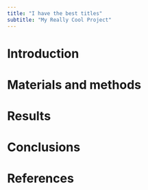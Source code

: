 ```yaml
---
title: "I have the best titles"
subtitle: "My Really Cool Project"
---
```


# Introduction

# Materials and methods

# Results

# Conclusions

# References

